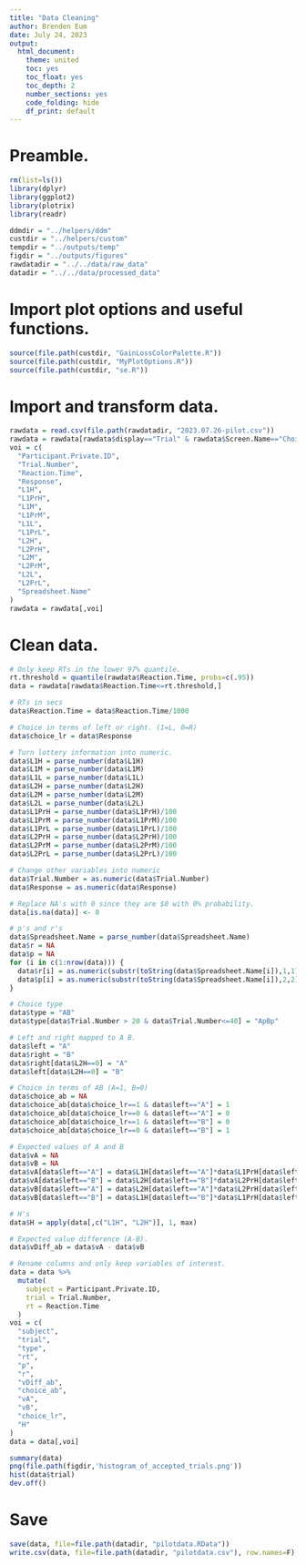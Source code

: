 ```yaml
---
title: "Data Cleaning"
author: Brenden Eum
date: July 24, 2023
output: 
  html_document: 
    theme: united
    toc: yes
    toc_float: yes
    toc_depth: 2
    number_sections: yes
    code_folding: hide
    df_print: default
---
```



# Preamble.

```r
rm(list=ls())
library(dplyr)
library(ggplot2)
library(plotrix)
library(readr)

ddmdir = "../helpers/ddm"
custdir = "../helpers/custom"
tempdir = "../outputs/temp"
figdir = "../outputs/figures"
rawdatadir = "../../data/raw_data"
datadir = "../../data/processed_data"

```

# Import plot options and useful functions.

```r
source(file.path(custdir, "GainLossColorPalette.R"))
source(file.path(custdir, "MyPlotOptions.R"))
source(file.path(custdir, "se.R"))
```

# Import and transform data.

```r
rawdata = read.csv(file.path(rawdatadir, "2023.07.26-pilot.csv"))
rawdata = rawdata[rawdata$display=="Trial" & rawdata$Screen.Name=="Choice",]
voi = c(
  "Participant.Private.ID",
  "Trial.Number",
  "Reaction.Time",
  "Response",
  "L1H",
  "L1PrH",
  "L1M",
  "L1PrM",
  "L1L",
  "L1PrL",
  "L2H",
  "L2PrH",
  "L2M",
  "L2PrM",
  "L2L",
  "L2PrL",
  "Spreadsheet.Name"
)
rawdata = rawdata[,voi]
```

# Clean data.

```r
# Only keep RTs in the lower 97% quantile.
rt.threshold = quantile(rawdata$Reaction.Time, probs=c(.95))
data = rawdata[rawdata$Reaction.Time<=rt.threshold,]

# RTs in secs
data$Reaction.Time = data$Reaction.Time/1000

# Choice in terms of left or right. (1=L, 0=R)
data$choice_lr = data$Response

# Turn lottery information into numeric.
data$L1H = parse_number(data$L1H)
data$L1M = parse_number(data$L1M)
data$L1L = parse_number(data$L1L)
data$L2H = parse_number(data$L2H)
data$L2M = parse_number(data$L2M)
data$L2L = parse_number(data$L2L)
data$L1PrH = parse_number(data$L1PrH)/100
data$L1PrM = parse_number(data$L1PrM)/100
data$L1PrL = parse_number(data$L1PrL)/100
data$L2PrH = parse_number(data$L2PrH)/100
data$L2PrM = parse_number(data$L2PrM)/100
data$L2PrL = parse_number(data$L2PrL)/100

# Change other variables into numeric
data$Trial.Number = as.numeric(data$Trial.Number)
data$Response = as.numeric(data$Response)

# Replace NA's with 0 since they are $0 with 0% probability.
data[is.na(data)] <- 0

# p's and r's
data$Spreadsheet.Name = parse_number(data$Spreadsheet.Name)
data$r = NA
data$p = NA
for (i in c(1:nrow(data))) {
  data$r[i] = as.numeric(substr(toString(data$Spreadsheet.Name[i]),1,1))/10
  data$p[i] = as.numeric(substr(toString(data$Spreadsheet.Name[i]),2,2))/10 
}

# Choice type
data$type = "AB"
data$type[data$Trial.Number > 20 & data$Trial.Number<=40] = "ApBp"

# Left and right mapped to A B.
data$left = "A"
data$right = "B"
data$right[data$L2H==0] = "A"
data$left[data$L2H==0] = "B"

# Choice in terms of AB (A=1, B=0)
data$choice_ab = NA
data$choice_ab[data$choice_lr==1 & data$left=="A"] = 1
data$choice_ab[data$choice_lr==0 & data$left=="A"] = 0
data$choice_ab[data$choice_lr==1 & data$left=="B"] = 0
data$choice_ab[data$choice_lr==0 & data$left=="B"] = 1

# Expected values of A and B
data$vA = NA
data$vB = NA
data$vA[data$left=="A"] = data$L1H[data$left=="A"]*data$L1PrH[data$left=="A"] + data$L1M[data$left=="A"]*data$L1PrM[data$left=="A"] + data$L1L[data$left=="A"]*data$L1PrL[data$left=="A"]
data$vA[data$left=="B"] = data$L2H[data$left=="B"]*data$L2PrH[data$left=="B"] + data$L2M[data$left=="B"]*data$L2PrM[data$left=="B"] + data$L2L[data$left=="B"]*data$L2PrL[data$left=="B"]
data$vB[data$left=="A"] = data$L2H[data$left=="A"]*data$L2PrH[data$left=="A"] + data$L2M[data$left=="A"]*data$L2PrM[data$left=="A"] + data$L2L[data$left=="A"]*data$L2PrL[data$left=="A"]
data$vB[data$left=="B"] = data$L1H[data$left=="B"]*data$L1PrH[data$left=="B"] + data$L1M[data$left=="B"]*data$L1PrM[data$left=="B"] + data$L1L[data$left=="B"]*data$L1PrL[data$left=="B"]

# H's
data$H = apply(data[,c("L1H", "L2H")], 1, max)

# Expected value difference (A-B).
data$vDiff_ab = data$vA - data$vB

# Rename columns and only keep variables of interest.
data = data %>%
  mutate(
    subject = Participant.Private.ID,
    trial = Trial.Number,
    rt = Reaction.Time
  )
voi = c(
  "subject",
  "trial",
  "type",
  "rt",
  "p",
  "r",
  "vDiff_ab",
  "choice_ab",
  "vA",
  "vB",
  "choice_lr",
  "H"
)
data = data[,voi]

summary(data)
png(file.path(figdir,'histogram_of_accepted_trials.png'))
hist(data$trial)
dev.off()
```


# Save

```r
save(data, file=file.path(datadir, "pilotdata.RData"))
write.csv(data, file=file.path(datadir, "pilotdata.csv"), row.names=F)
```